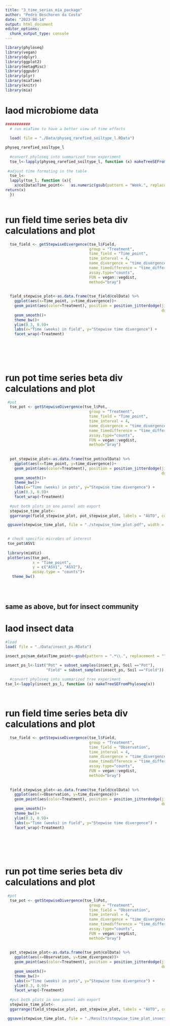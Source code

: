 ```yaml
---
title: "3_time_serias_mia_package"
author: "Pedro Beschoren da Costa"
date: "2023-08-14"
output: html_document
editor_options: 
  chunk_output_type: console
---
```




```r

library(phyloseq)
library(vegan)
library(dplyr)
library(ggplot2)
library(metagMisc)
library(ggpubr)
library(plyr)
library(miaTime)
library(knitr)
library(mia)

```



# laod microbiome data
```r
###########
  # run miaTime to have a better view of time effects
  
  load( file = "./Data/physeq_rarefied_soiltype_l.RData")

physeq_rarefied_soiltype_l
  
  #convert phyloseq into summarized tree experiment
  tse_l<-lapply(physeq_rarefied_soiltype_l, function (x) makeTreeSEFromPhyloseq(x))
  
 #adjust time formating in the table
  tse_l<- 
  lapply(tse_l, function (x){
    x@colData$Time_point<-   as.numeric(gsub(pattern = "Week.", replacement = "", x = x@colData$Time_point))
return(x)                                        
  })
  
```
  
  
# run field time series beta div calculations and plot
```r
  tse_field <- getStepwiseDivergence(tse_l$Field,
                                     group = "Treatment",
                                     time_field = "Time_point",
                                     time_interval = 4,
                                     name_divergence = "time_divergence",
                                     name_timedifference = "time_difference",
                                     assay.type="counts",
                                     FUN = vegan::vegdist,
                                     method="bray") 
  
  
  field_stepwise_plot<-as.data.frame(tse_field@colData) %>%
    ggplot(aes(x=Time_point, y=time_divergence))+
    geom_point(aes(color=Treatment), position = position_jitterdodge(jitter.width = 0.1,
                                                                     dodge.width = 0.7))+
    geom_smooth()+
    theme_bw()+
    ylim(0.3, 0.9)+
    labs(x="Time (weeks) in field", y="Stepwise time divergence") +
    facet_wrap(~Treatment)
  

  
  
  
```


# run pot time series beta div calculations and plot
```r
  
 #pot 
  tse_pot <- getStepwiseDivergence(tse_l$Pot,
                                     group = "Treatment",
                                     time_field = "Time_point",
                                     time_interval = 4,
                                     name_divergence = "time_divergence",
                                     name_timedifference = "time_difference",
                                     assay.type="counts",
                                     FUN = vegan::vegdist,
                                     method="bray") 
  
  
  pot_stepwise_plot<-as.data.frame(tse_pot@colData) %>%
    ggplot(aes(x=Time_point, y=time_divergence))+
    geom_point(aes(color=Treatment), position = position_jitterdodge(jitter.width = 0.1,
                                                                     dodge.width = 0.7))+
    geom_smooth()+
    theme_bw()+
    labs(x="Time (weeks) in pots", y="Stepwise time divergence") +
    ylim(0.3, 0.9)+
    facet_wrap(~Treatment)
  
  #put both plots in one pannel adn export
  stepwise_time_plot<-
  ggarrange(field_stepwise_plot, pot_stepwise_plot, labels = "AUTO", common.legend = TRUE)

 ggsave(stepwise_time_plot, file = "./stepwise_time_plot.pdf", width = 180, height = 120, units = "mm")

 
 # check specific microbes of interest
 tse_pot$ASV1
 
 library(miaViz)
 plotSeries(tse_pot,
            x = "Time_point",
            y = c("ASV1", "ASV2"),
            assay.type = "counts")+
   theme_bw()
 
 
  
```

## same as above, but for insect community



# laod insect data
```r
#load
load( file = "./Data/insect_ps.RData")

insect_ps@sam_data$Time_point<-gsub(pattern = ".*\\.", replacement = "", x = sample_names(insect_ps))

insect_ps_l<-list("Pot" = subset_samples(insect_ps, Soil =="Pot"),
                  "Field" = subset_samples(insect_ps, Soil =="Field"))
  
  #convert phyloseq into summarized tree experiment
tse_l<-lapply(insect_ps_l, function (x) makeTreeSEFromPhyloseq(x))




```
  
  
# run field time series beta div calculations and plot
```r
  tse_field <- getStepwiseDivergence(tse_l$Field,
                                     group = "Treatment",
                                     time_field = "Observation",
                                     time_interval = 4,
                                     name_divergence = "time_divergence",
                                     name_timedifference = "time_difference",
                                     assay.type="counts",
                                     FUN = vegan::vegdist,
                                     method="bray") 
  
  
  field_stepwise_plot<-as.data.frame(tse_field@colData) %>%
    ggplot(aes(x=Observation, y=time_divergence))+
    geom_point(aes(color=Treatment), position = position_jitterdodge(jitter.width = 0.1,
                                                                     dodge.width = 0.7))+
    geom_smooth()+
    theme_bw()+
    ylim(0.3, 0.9)+
    labs(x="Time (weeks) in field", y="Stepwise time divergence") +
    facet_wrap(~Treatment)
  

  
  
  
```


# run pot time series beta div calculations and plot
```r
  
 #pot 
  tse_pot <- getStepwiseDivergence(tse_l$Pot,
                                     group = "Treatment",
                                     time_field = "Observation",
                                     time_interval = 4,
                                     name_divergence = "time_divergence",
                                     name_timedifference = "time_difference",
                                     assay.type="counts",
                                     FUN = vegan::vegdist,
                                     method="bray") 
  
  
  pot_stepwise_plot<-as.data.frame(tse_pot@colData) %>%
    ggplot(aes(x=Observation, y=time_divergence))+
    geom_point(aes(color=Treatment), position = position_jitterdodge(jitter.width = 0.1,
                                                                     dodge.width = 0.7))+
    geom_smooth()+
    theme_bw()+
    labs(x="Time (weeks) in pots", y="Stepwise time divergence") +
    ylim(0.3, 0.9)+
    facet_wrap(~Treatment)
  
  #put both plots in one pannel adn export
  stepwise_time_plot<-
  ggarrange(field_stepwise_plot, pot_stepwise_plot, labels = "AUTO", common.legend = TRUE)

 ggsave(stepwise_time_plot, file = "./Results/stepwise_time_plot_insect.pdf", width = 180, height = 120, units = "mm")


  
```
